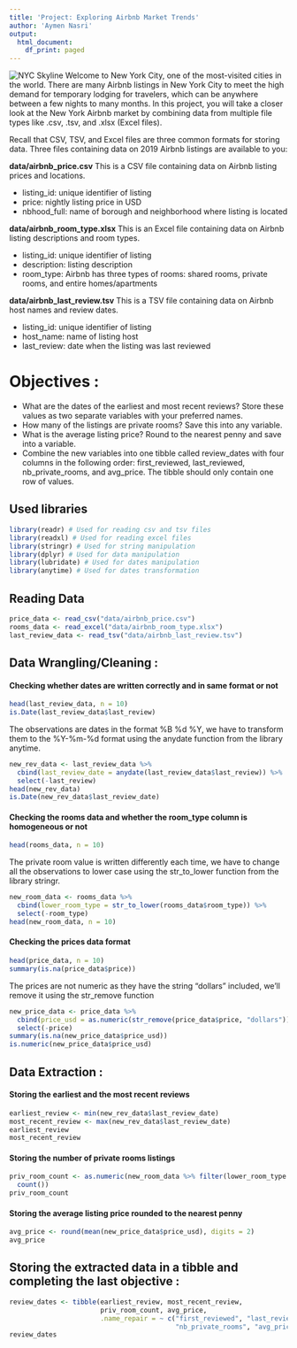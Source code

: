 ```yaml
---
title: 'Project: Exploring Airbnb Market Trends'
author: 'Aymen Nasri'
output:
  html_document:
    df_print: paged
--- 
```


![NYC Skyline](img/nyc.jpg)
Welcome to New York City, one of the most-visited cities in the world. There are many Airbnb listings in New York City to meet the high demand for temporary lodging for travelers, which can be anywhere between a few nights to many months. In this project, you will take a closer look at the New York Airbnb market by combining data from multiple file types like .csv, .tsv, and .xlsx (Excel files).

Recall that CSV, TSV, and Excel files are three common formats for storing data. Three files containing data on 2019 Airbnb listings are available to you:

**data/airbnb_price.csv** This is a CSV file containing data on Airbnb listing prices and locations.

  * listing_id: unique identifier of listing
  * price: nightly listing price in USD
  * nbhood_full: name of borough and neighborhood where listing is located

**data/airbnb_room_type.xlsx** This is an Excel file containing data on Airbnb listing descriptions and room types.

  * listing_id: unique identifier of listing
  * description: listing description
  * room_type: Airbnb has three types of rooms: shared rooms, private rooms, and entire homes/apartments

**data/airbnb_last_review.tsv** This is a TSV file containing data on Airbnb host names and review dates.

  * listing_id: unique identifier of listing
  * host_name: name of listing host
  * last_review: date when the listing was last reviewed

# Objectives :
 * What are the dates of the earliest and most recent reviews? Store these values as two separate variables with your preferred names.
 * How many of the listings are private rooms? Save this into any variable.
 * What is the average listing price? Round to the nearest penny and save into a variable.
 * Combine the new variables into one tibble called review_dates with four columns in the following order: first_reviewed, last_reviewed, nb_private_rooms, and avg_price. The tibble should only contain one row of values.

## Used libraries
```r
library(readr) # Used for reading csv and tsv files
library(readxl) # Used for reading excel files
library(stringr) # Used for string manipulation
library(dplyr) # Used for data manipulation
library(lubridate) # Used for dates manipulation
library(anytime) # Used for dates transformation
```

## Reading Data

```r
price_data <- read_csv("data/airbnb_price.csv")
rooms_data <- read_excel("data/airbnb_room_type.xlsx")
last_review_data <- read_tsv("data/airbnb_last_review.tsv")
```

## Data Wrangling/Cleaning :

#### Checking whether dates are written correctly and in same format or not

```r
head(last_review_data, n = 10)
is.Date(last_review_data$last_review)
```

The observations are dates in the format %B %d %Y, we have to transform them to the %Y-%m-%d format using the anydate function from the library anytime.

```r
new_rev_data <- last_review_data %>% 
  cbind(last_review_date = anydate(last_review_data$last_review)) %>%
  select(-last_review)
head(new_rev_data)
is.Date(new_rev_data$last_review_date)
```

#### Checking the rooms data and whether the room_type column is homogeneous or not

```r
head(rooms_data, n = 10)
```

The private room value is written differently each time, we have to change all the observations to lower case using the str_to_lower function from the library stringr.

```r
new_room_data <- rooms_data %>%
  cbind(lower_room_type = str_to_lower(rooms_data$room_type)) %>%
  select(-room_type)
head(new_room_data, n = 10)
```

#### Checking the prices data format

```r
head(price_data, n = 10)
summary(is.na(price_data$price))
```

The prices are not numeric as they have the string "dollars" included, we'll remove it using the str_remove function

```r
new_price_data <- price_data %>%
  cbind(price_usd = as.numeric(str_remove(price_data$price, "dollars"))) %>%
  select(-price)
summary(is.na(new_price_data$price_usd))
is.numeric(new_price_data$price_usd)
```

## Data Extraction :

#### Storing the earliest and the most recent reviews

```r
earliest_review <- min(new_rev_data$last_review_date)
most_recent_review <- max(new_rev_data$last_review_date)
earliest_review
most_recent_review
```

#### Storing the number of private rooms listings

```r
priv_room_count <- as.numeric(new_room_data %>% filter(lower_room_type == "private room") %>%
  count())
priv_room_count
```

#### Storing the average listing price rounded to the nearest penny

```r
avg_price <- round(mean(new_price_data$price_usd), digits = 2)
avg_price
```

## Storing the extracted data in a tibble and completing the last objective :

```r
review_dates <- tibble(earliest_review, most_recent_review,
                       priv_room_count, avg_price,
                       .name_repair = ~ c("first_reviewed", "last_reviewed", 
                                          "nb_private_rooms", "avg_price"))
review_dates
```